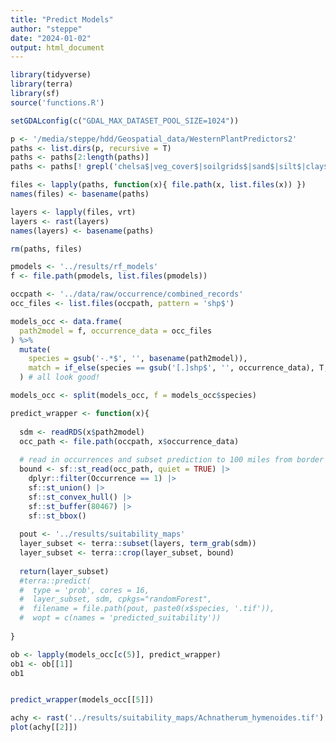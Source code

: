 ```yaml
---
title: "Predict Models"
author: "steppe"
date: "2024-01-02"
output: html_document
---
```


```r
library(tidyverse)
library(terra)
library(sf)
source('functions.R')
```

```r

setGDALconfig(c("GDAL_MAX_DATASET_POOL_SIZE=1024"))

p <- '/media/steppe/hdd/Geospatial_data/WesternPlantPredictors2'
paths <- list.dirs(p, recursive = T)
paths <- paths[2:length(paths)]
paths <- paths[! grepl('chelsa$|veg_cover$|soilgrids$|sand$|silt$|clay$|phh2o$|cfvo$|soc$', paths) ]

files <- lapply(paths, function(x){ file.path(x, list.files(x)) })
names(files) <- basename(paths)

layers <- lapply(files, vrt)
layers <- rast(layers)
names(layers) <- basename(paths)

rm(paths, files)
```

```r

pmodels <- '../results/rf_models'
f <- file.path(pmodels, list.files(pmodels))

occpath <- '../data/raw/occurrence/combined_records'
occ_files <- list.files(occpath, pattern = 'shp$')

models_occ <- data.frame(
  path2model = f, occurrence_data = occ_files
) %>% 
  mutate(
    species = gsub('-.*$', '', basename(path2model)),
    match = if_else(species == gsub('[.]shp$', '', occurrence_data), T, F )
  ) # all look good!

models_occ <- split(models_occ, f = models_occ$species)

predict_wrapper <- function(x){
  
  sdm <- readRDS(x$path2model)
  occ_path <- file.path(occpath, x$occurrence_data)
  
  # read in occurrences and subset prediction to 100 miles from border
  bound <- sf::st_read(occ_path, quiet = TRUE) |>
    dplyr::filter(Occurrence == 1) |>
    sf::st_union() |>
    sf::st_convex_hull() |>
    sf::st_buffer(80467) |>
    sf::st_bbox()
  
  pout <- '../results/suitability_maps'
  layer_subset <- terra::subset(layers, term_grab(sdm))
  layer_subset <- terra::crop(layer_subset, bound)
  
  return(layer_subset)
  #terra::predict(
  #  type = 'prob', cores = 16,
  #  layer_subset, sdm, cpkgs="randomForest",
  #  filename = file.path(pout, paste0(x$species, '.tif')),
  #  wopt = c(names = 'predicted_suitability'))
  
}

ob <- lapply(models_occ[c(5)], predict_wrapper)
ob1 <- ob[[1]]
ob1


predict_wrapper(models_occ[[5]])
```

```r
achy <- rast('../results/suitability_maps/Achnatherum_hymenoides.tif')
plot(achy[[2]])
```


